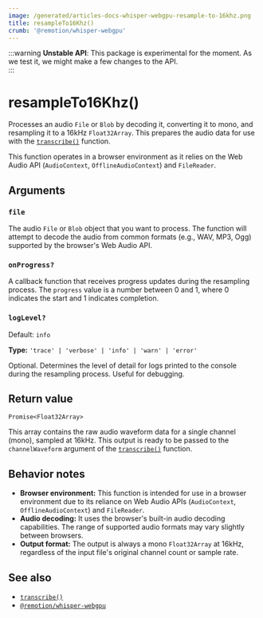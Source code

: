 ```yaml
---
image: /generated/articles-docs-whisper-webgpu-resample-to-16khz.png
title: resampleTo16Khz()
crumb: '@remotion/whisper-webgpu'
---
```


:::warning
**Unstable API**: This package is experimental for the moment. As we test it, we might make a few changes to the API.  
:::

# resampleTo16Khz()

Processes an audio `File` or `Blob` by decoding it, converting it to mono, and resampling it to a 16kHz `Float32Array`. This prepares the audio data for use with the [`transcribe()`](/docs/whisper-webgpu/transcribe) function.

This function operates in a browser environment as it relies on the Web Audio API (`AudioContext`, `OfflineAudioContext`) and `FileReader`.

## Arguments

### `file`

The audio `File` or `Blob` object that you want to process. The function will attempt to decode the audio from common formats (e.g., WAV, MP3, Ogg) supported by the browser's Web Audio API.

### `onProgress?`

A callback function that receives progress updates during the resampling process. The `progress` value is a number between 0 and 1, where 0 indicates the start and 1 indicates completion.

### `logLevel?`

Default: `info`

**Type:** `'trace' | 'verbose' | 'info' | 'warn' | 'error'`

Optional. Determines the level of detail for logs printed to the console during the resampling process. Useful for debugging.

## Return value

`Promise<Float32Array>`

This array contains the raw audio waveform data for a single channel (mono), sampled at 16kHz. This output is ready to be passed to the `channelWaveform` argument of the [`transcribe()`](/docs/whisper-webgpu/transcribe) function.

## Behavior notes

- **Browser environment:** This function is intended for use in a browser environment due to its reliance on Web Audio APIs (`AudioContext`, `OfflineAudioContext`) and `FileReader`.
- **Audio decoding:** It uses the browser's built-in audio decoding capabilities. The range of supported audio formats may vary slightly between browsers.
- **Output format:** The output is always a mono `Float32Array` at 16kHz, regardless of the input file's original channel count or sample rate.

## See also

- [`transcribe()`](/docs/whisper-webgpu/transcribe)
- [`@remotion/whisper-webgpu`](/docs/whisper-webgpu)

